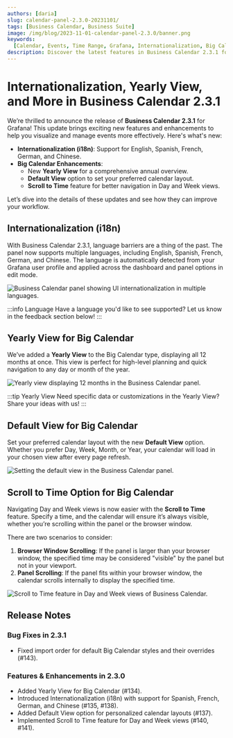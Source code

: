 ```yaml
---
authors: [daria]
slug: calendar-panel-2.3.0-20231101/
tags: [Business Calendar, Business Suite]
image: /img/blog/2023-11-01-calendar-panel-2.3.0/banner.png
keywords:
  [Calendar, Events, Time Range, Grafana, Internationalization, Big Calendar]
description: Discover the latest features in Business Calendar 2.3.1 for Grafana, including internationalization, yearly view, default view options, and scroll-to-time functionality.
---
```



# Internationalization, Yearly View, and More in Business Calendar 2.3.1

We’re thrilled to announce the release of **Business Calendar 2.3.1** for Grafana! This update brings exciting new features and enhancements to help you visualize and manage events more effectively. Here's what's new:

- **Internationalization (i18n)**: Support for English, Spanish, French, German, and Chinese.
- **Big Calendar Enhancements**:
  - New **Yearly View** for a comprehensive annual overview.
  - **Default View** option to set your preferred calendar layout.
  - **Scroll to Time** feature for better navigation in Day and Week views.

Let’s dive into the details of these updates and see how they can improve your workflow.

## Internationalization (i18n)

With Business Calendar 2.3.1, language barriers are a thing of the past. The panel now supports multiple languages, including English, Spanish, French, German, and Chinese. The language is automatically detected from your Grafana user profile and applied across the dashboard and panel options in edit mode.

<Image
  title="UI Internationalization in Business Calendar panel."
  src="/img/blog/2023-11-01-calendar-panel-2.3.0/i18n.png"
  alt="Business Calendar panel showing UI internationalization in multiple languages."
/>

:::info Language
Have a language you'd like to see supported? Let us know in the feedback
section below!
:::

## Yearly View for Big Calendar

We’ve added a **Yearly View** to the Big Calendar type, displaying all 12 months at once. This view is perfect for high-level planning and quick navigation to any day or month of the year.

<Image
  title="Yearly View in Business Calendar panel."
  src="/img/blog/2023-11-01-calendar-panel-2.3.0/year.png"
  alt="Yearly view displaying 12 months in the Business Calendar panel."
/>

:::tip Yearly View
Need specific data or customizations in the Yearly View? Share your ideas with
us!
:::

## Default View for Big Calendar

Set your preferred calendar layout with the new **Default View** option. Whether you prefer Day, Week, Month, or Year, your calendar will load in your chosen view after every page refresh.

<Image
  title="Default View option in Business Calendar panel."
  src="/img/blog/2023-11-01-calendar-panel-2.3.0/default.png"
  alt="Setting the default view in the Business Calendar panel."
/>

## Scroll to Time Option for Big Calendar

Navigating Day and Week views is now easier with the **Scroll to Time** feature. Specify a time, and the calendar will ensure it’s always visible, whether you’re scrolling within the panel or the browser window.

There are two scenarios to consider:

1. **Browser Window Scrolling**: If the panel is larger than your browser window, the specified time may be considered "visible" by the panel but not in your viewport.
2. **Panel Scrolling**: If the panel fits within your browser window, the calendar scrolls internally to display the specified time.

<Image
  title="Scroll to Time option explained."
  src="/img/blog/2023-11-01-calendar-panel-2.3.0/scroll.png"
  alt="Scroll to Time feature in Day and Week views of Business Calendar."
/>

<GettingStarted />

<Tutorial />

## Release Notes

### Bug Fixes in 2.3.1

- Fixed import order for default Big Calendar styles and their overrides (#143).

### Features & Enhancements in 2.3.0

- Added Yearly View for Big Calendar (#134).
- Introduced Internationalization (i18n) with support for Spanish, French, German, and Chinese (#135, #138).
- Added Default View option for personalized calendar layouts (#137).
- Implemented Scroll to Time feature for Day and Week views (#140, #141).

<Feedback />
